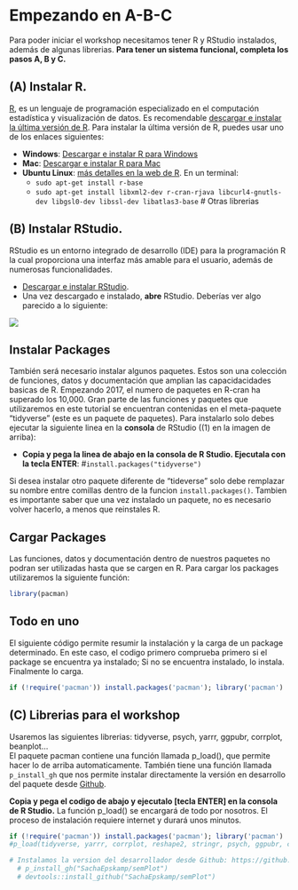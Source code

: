 # Empezando en A-B-C{#Empezando}

Para poder iniciar el workshop necesitamos tener R y RStudio instalados, además de algunas librerias. **Para tener un sistema funcional, completa los pasos A, B y C.**

## **(A)** Instalar R.
[R](https://www.r-project.org/), es un lenguaje de programación especializado en el computación estadística y visualización de datos. Es recomendable [descargar e instalar la última versión de R](http://dirichlet.mat.puc.cl/). Para instalar la última versión de R, puedes usar uno de los enlaces siguientes:

* **Windows**: [Descargar e instalar R para Windows](https://cran.r-project.org/bin/windows/base/)  
* **Mac**: [Descargar e instalar R para Mac](https://cran.r-project.org/bin/macosx/)  
* **Ubuntu Linux**: [más detalles en la web de R](https://cran.r-project.org/bin/linux/debian/). En un terminal:
    + `sudo apt-get install r-base`
    + `sudo apt-get install libxml2-dev r-cran-rjava libcurl4-gnutls-dev libgsl0-dev libssl-dev libatlas3-base` # Otras librerias 
<!-- TODO: Definir librerias minimas necesarias en ubuntu -->


## **(B)** Instalar RStudio.
RStudio es un entorno integrado de desarrollo (IDE) para la programación R la cual proporciona una interfaz más amable para el usuario, además de numerosas funcionalidades. 

* [Descargar e instalar RStudio](http://www.rstudio.com/download).
* Una vez descargado e instalado, **abre** RStudio. Deberías ver algo parecido a lo siguiente:


![](Images/Empezando2.png)


## Instalar Packages

También será necesario instalar algunos paquetes. Estos son una colección de funciones, datos y documentación que amplian las capacidacidades basicas de R. Empezando 2017, el numero de paquetes en R-cran ha superado los 10,000.
Gran parte de las funciones y paquetes que utilizaremos en este tutorial se encuentran contenidas en el meta-paquete "tidyverse" (este es un paquete de paquetes). 
Para instalarlo solo debes ejecutar la siguiente linea en la **consola** de RStudio ((1) en la imagen de arriba):  

* **Copia y pega la linea de abajo en la consola de R Studio. Ejecutala con la tecla ENTER**:
#`install.packages("tidyverse")`

Si desea instalar otro paquete diferente de "tideverse" solo debe remplazar su nombre entre comillas dentro de la funcion `install.packages()`.
Tambien es importante saber que una vez instalado un paquete, no es necesario volver hacerlo, a menos que reinstales R.


## Cargar Packages

Las funciones, datos y documentación dentro de nuestros paquetes no podran ser utilizadas hasta que se cargen en R.
Para cargar los packages utilizaremos la siguiente función:

```r
library(pacman)
```


## Todo en uno
El siguiente código permite resumir la instalación y la carga de un package determinado. En este caso, el codigo primero comprueba primero si el package se encuentra ya instalado; Si no se encuentra instalado, lo instala. Finalmente lo carga.

```r
if (!require('pacman')) install.packages('pacman'); library('pacman')
```

## **(C)** Librerias para el workshop
Usaremos las siguientes librerias: tidyverse, psych, yarrr, ggpubr, corrplot, beanplot...   
El paquete pacman contiene una función llamada p_load(), que permite hacer lo de arriba automaticamente. También tiene una función llamada `p_install_gh` que nos permite instalar directamente la versión en desarrollo del paquete desde [Github](https://github.com/). 

**Copia y pega el codigo de abajo y ejecutalo [tecla ENTER] en la consola de R Studio.** La función p_load() se encargará de todo por nosotros. El proceso de instalación requiere internet y durará unos minutos.

```r
if (!require('pacman')) install.packages('pacman'); library('pacman')
#p_load(tidyverse, yarrr, corrplot, reshape2, stringr, psych, ggpubr, corrplot, beanplot) #semTools, lavaan

# Instalamos la version del desarrollador desde Github: https://github.com/SachaEpskamp/semPlot
  # p_install_gh("SachaEpskamp/semPlot")
  # devtools::install_github("SachaEpskamp/semPlot")

```

